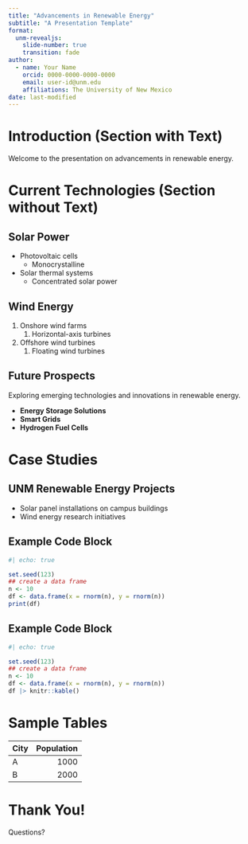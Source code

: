 ```yaml
---
title: "Advancements in Renewable Energy"
subtitle: "A Presentation Template"
format: 
  unm-revealjs:
    slide-number: true
    transition: fade
author:
  - name: Your Name
    orcid: 0000-0000-0000-0000
    email: user-id@unm.edu
    affiliations: The University of New Mexico
date: last-modified
---
```


# Introduction (Section with Text) 

Welcome to the presentation on advancements in renewable energy.

# Current Technologies (Section without Text)

## Solar Power

- Photovoltaic cells
  - Monocrystalline
- Solar thermal systems
  - Concentrated solar power

## Wind Energy

1. Onshore wind farms
   1. Horizontal-axis turbines
2. Offshore wind turbines
    1. Floating wind turbines

## Future Prospects

Exploring emerging technologies and innovations in renewable energy.

- **Energy Storage Solutions**
- **Smart Grids**
- **Hydrogen Fuel Cells**

# Case Studies

## UNM Renewable Energy Projects

- Solar panel installations on campus buildings
- Wind energy research initiatives

## Example Code Block

```r
#| echo: true

set.seed(123)
## create a data frame
n <- 10
df <- data.frame(x = rnorm(n), y = rnorm(n))
print(df)
```

## Example Code Block

```r
#| echo: true

set.seed(123)
## create a data frame
n <- 10
df <- data.frame(x = rnorm(n), y = rnorm(n))
df |> knitr::kable()
```



# Sample Tables

::: {.regular-table}
| City | Population |
|------|-----------:|
| A    |       1000 |
| B    |       2000 |
:::


# Thank You!

Questions?